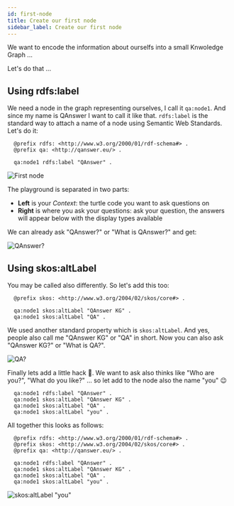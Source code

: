 ```yaml
---
id: first-node
title: Create our first node
sidebar_label: Create our first node
---
```


We want to encode the information about ourselfs into a small Knwoledge Graph ...

Let's do that ...

## Using rdfs:label

We need a node in the graph representing ourselves, I call it `qa:node1`. 
And since my name is QAnswer I want to call it like that. `rdfs:label` is the standard way to attach a name of a node using Semantic Web Standards.
Let's do it:

<Tabs>
<TabItem value='turtle' label='Turtle' default>

  ```turtle
    @prefix rdfs: <http://www.w3.org/2000/01/rdf-schema#> .
    @prefix qa: <http://qanswer.eu/> .

    qa:node1 rdfs:label "QAnswer" .
  ```

</TabItem>
<TabItem value='ui' label='UI'>

  <Image src='/img/screenshots/playground-graph/first-node.png' alt='First node'/>

</TabItem>
</Tabs>

The playground is separated in two parts:
- **Left** is your *Context*: the turtle code you want to ask questions on
- **Right** is where you ask your questions: ask your question, the answers will appear below with the display types available


We can already ask "QAnswer?" or "What is QAnswer?" and get:

<Image src='/img/screenshots/playground-graph/what-is-qanswer.png' alt='QAnswer?'/>

## Using skos:altLabel

You may be called also differently. So let's add this too:

```turtle
  @prefix skos: <http://www.w3.org/2004/02/skos/core#> .

  qa:node1 skos:altLabel "QAnswer KG" .
  qa:node1 skos:altLabel "QA" .
```

We used another standard property which is `skos:altLabel`. And yes, people also call me "QAnswer KG" or "QA" in short.
Now you can also ask "QAnswer KG?" or "What is QA?".

<Image src='/img/screenshots/playground-graph/what-is-qa.png' alt='QA?'/>

Finally lets add a little hack 🤖. We want to ask also thinks like "Who are you?", "What do you like?" ... so let add to the 
node also the name "you" 😉

  ```turtle
    qa:node1 rdfs:label "QAnswer" .
    qa:node1 skos:altLabel "QAnswer KG" .
    qa:node1 skos:altLabel "QA" .
    qa:node1 skos:altLabel "you" .
  ```

All together this looks as follows:


<Tabs>
<TabItem value='turtle' label='Turtle' default>

  ```turtle
    @prefix rdfs: <http://www.w3.org/2000/01/rdf-schema#> .
    @prefix skos: <http://www.w3.org/2004/02/skos/core#> .
    @prefix qa: <http://qanswer.eu/> .
    
    qa:node1 rdfs:label "QAnswer" .
    qa:node1 skos:altLabel "QAnswer KG" .
    qa:node1 skos:altLabel "QA" .
    qa:node1 skos:altLabel "you" .
  ```

</TabItem>

<TabItem value='ui' label='UI'>

  <Image src='/img/screenshots/playground-graph/who-are-you.png' alt='skos:altLabel "you"'/>

</TabItem>
</Tabs>
